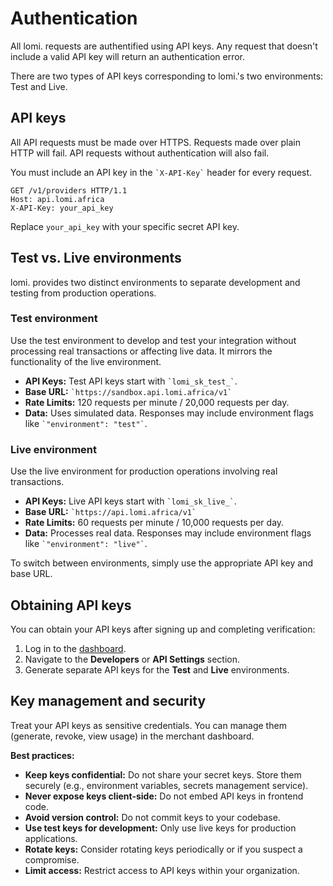 # **Authentication**

All lomi. requests are authentified using API keys. Any request that doesn't include a valid API key will return an authentication error.

There are two types of API keys corresponding to lomi.'s two environments: Test and Live.

## **API keys**

All API requests must be made over HTTPS. Requests made over plain HTTP will fail. API requests without authentication will also fail.

You must include an API key in the `` `X-API-Key` `` header for every request.

```http filename="API request header"
GET /v1/providers HTTP/1.1
Host: api.lomi.africa
X-API-Key: your_api_key
```

Replace `your_api_key` with your specific secret API key.

## **Test vs. Live environments**

lomi. provides two distinct environments to separate development and testing from production operations.

### **Test environment**

Use the test environment to develop and test your integration without processing real transactions or affecting live data. It mirrors the functionality of the live environment.

-   **API Keys:** Test API keys start with `` `lomi_sk_test_` ``.
-   **Base URL:** `` `https://sandbox.api.lomi.africa/v1` ``
-   **Rate Limits:** 120 requests per minute / 20,000 requests per day.
-   **Data:** Uses simulated data. Responses may include environment flags like `` `"environment": "test"` ``.

### **Live environment**

Use the live environment for production operations involving real transactions.

-   **API Keys:** Live API keys start with `` `lomi_sk_live_` ``.
-   **Base URL:** `` `https://api.lomi.africa/v1` ``
-   **Rate Limits:** 60 requests per minute / 10,000 requests per day.
-   **Data:** Processes real data. Responses may include environment flags like `` `"environment": "live"` ``.

To switch between environments, simply use the appropriate API key and base URL.

## **Obtaining API keys**

You can obtain your API keys after signing up and completing verification:

1.  Log in to the [dashboard](https://lomi.africa/portal).
2.  Navigate to the **Developers** or **API Settings** section.
3.  Generate separate API keys for the **Test** and **Live** environments.

## **Key management and security**

Treat your API keys as sensitive credentials. You can manage them (generate, revoke, view usage) in the merchant dashboard.

**Best practices:**

-   **Keep keys confidential:** Do not share your secret keys. Store them securely (e.g., environment variables, secrets management service).
-   **Never expose keys client-side:** Do not embed API keys in frontend code.
-   **Avoid version control:** Do not commit keys to your codebase.
-   **Use test keys for development:** Only use live keys for production applications.
-   **Rotate keys:** Consider rotating keys periodically or if you suspect a compromise.
-   **Limit access:** Restrict access to API keys within your organization. 